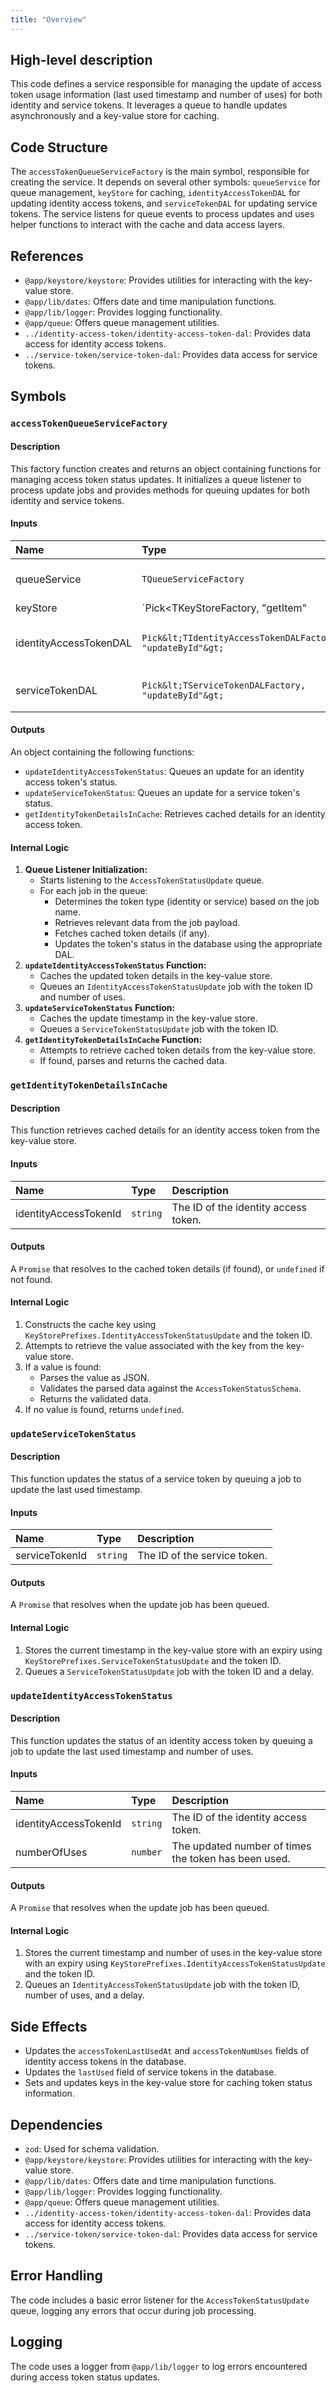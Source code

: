 ```yaml
---
title: "Overview"
---
```


## High-level description
This code defines a service responsible for managing the update of access token usage information (last used timestamp and number of uses) for both identity and service tokens. It leverages a queue to handle updates asynchronously and a key-value store for caching.

## Code Structure
The `accessTokenQueueServiceFactory` is the main symbol, responsible for creating the service. It depends on several other symbols: `queueService` for queue management, `keyStore` for caching, `identityAccessTokenDAL` for updating identity access tokens, and `serviceTokenDAL` for updating service tokens. The service listens for queue events to process updates and uses helper functions to interact with the cache and data access layers.

## References
- `@app/keystore/keystore`: Provides utilities for interacting with the key-value store.
- `@app/lib/dates`: Offers date and time manipulation functions.
- `@app/lib/logger`: Provides logging functionality.
- `@app/queue`: Offers queue management utilities.
- `../identity-access-token/identity-access-token-dal`: Provides data access for identity access tokens.
- `../service-token/service-token-dal`: Provides data access for service tokens.

## Symbols

### `accessTokenQueueServiceFactory`
#### Description
This factory function creates and returns an object containing functions for managing access token status updates. It initializes a queue listener to process update jobs and provides methods for queuing updates for both identity and service tokens.

#### Inputs
| Name | Type | Description |
|:-----|:-----|:------------|
| queueService | `TQueueServiceFactory` | A factory for creating queue service instances. |
| keyStore | `Pick&lt;TKeyStoreFactory, "getItem" | "setItemWithExpiry"&gt;` | An object providing methods for interacting with the key-value store. |
| identityAccessTokenDAL | `Pick&lt;TIdentityAccessTokenDALFactory, "updateById"&gt;` | An object providing methods for updating identity access tokens. |
| serviceTokenDAL | `Pick&lt;TServiceTokenDALFactory, "updateById"&gt;` | An object providing methods for updating service tokens. |

#### Outputs
An object containing the following functions:
- `updateIdentityAccessTokenStatus`: Queues an update for an identity access token's status.
- `updateServiceTokenStatus`: Queues an update for a service token's status.
- `getIdentityTokenDetailsInCache`: Retrieves cached details for an identity access token.

#### Internal Logic
1. **Queue Listener Initialization:**
   - Starts listening to the `AccessTokenStatusUpdate` queue.
   - For each job in the queue:
     - Determines the token type (identity or service) based on the job name.
     - Retrieves relevant data from the job payload.
     - Fetches cached token details (if any).
     - Updates the token's status in the database using the appropriate DAL.
2. **`updateIdentityAccessTokenStatus` Function:**
   - Caches the updated token details in the key-value store.
   - Queues an `IdentityAccessTokenStatusUpdate` job with the token ID and number of uses.
3. **`updateServiceTokenStatus` Function:**
   - Caches the update timestamp in the key-value store.
   - Queues a `ServiceTokenStatusUpdate` job with the token ID.
4. **`getIdentityTokenDetailsInCache` Function:**
   - Attempts to retrieve cached token details from the key-value store.
   - If found, parses and returns the cached data.

### `getIdentityTokenDetailsInCache`
#### Description
This function retrieves cached details for an identity access token from the key-value store.

#### Inputs
| Name | Type | Description |
|:-----|:-----|:------------|
| identityAccessTokenId | `string` | The ID of the identity access token. |

#### Outputs
A `Promise` that resolves to the cached token details (if found), or `undefined` if not found.

#### Internal Logic
1. Constructs the cache key using `KeyStorePrefixes.IdentityAccessTokenStatusUpdate` and the token ID.
2. Attempts to retrieve the value associated with the key from the key-value store.
3. If a value is found:
   - Parses the value as JSON.
   - Validates the parsed data against the `AccessTokenStatusSchema`.
   - Returns the validated data.
4. If no value is found, returns `undefined`.

### `updateServiceTokenStatus`
#### Description
This function updates the status of a service token by queuing a job to update the last used timestamp.

#### Inputs
| Name | Type | Description |
|:-----|:-----|:------------|
| serviceTokenId | `string` | The ID of the service token. |

#### Outputs
A `Promise` that resolves when the update job has been queued.

#### Internal Logic
1. Stores the current timestamp in the key-value store with an expiry using `KeyStorePrefixes.ServiceTokenStatusUpdate` and the token ID.
2. Queues a `ServiceTokenStatusUpdate` job with the token ID and a delay.

### `updateIdentityAccessTokenStatus`
#### Description
This function updates the status of an identity access token by queuing a job to update the last used timestamp and number of uses.

#### Inputs
| Name | Type | Description |
|:-----|:-----|:------------|
| identityAccessTokenId | `string` | The ID of the identity access token. |
| numberOfUses | `number` | The updated number of times the token has been used. |

#### Outputs
A `Promise` that resolves when the update job has been queued.

#### Internal Logic
1. Stores the current timestamp and number of uses in the key-value store with an expiry using `KeyStorePrefixes.IdentityAccessTokenStatusUpdate` and the token ID.
2. Queues an `IdentityAccessTokenStatusUpdate` job with the token ID, number of uses, and a delay.

## Side Effects
- Updates the `accessTokenLastUsedAt` and `accessTokenNumUses` fields of identity access tokens in the database.
- Updates the `lastUsed` field of service tokens in the database.
- Sets and updates keys in the key-value store for caching token status information.

## Dependencies
- `zod`: Used for schema validation.
- `@app/keystore/keystore`: Provides utilities for interacting with the key-value store.
- `@app/lib/dates`: Offers date and time manipulation functions.
- `@app/lib/logger`: Provides logging functionality.
- `@app/queue`: Offers queue management utilities.
- `../identity-access-token/identity-access-token-dal`: Provides data access for identity access tokens.
- `../service-token/service-token-dal`: Provides data access for service tokens.

## Error Handling
The code includes a basic error listener for the `AccessTokenStatusUpdate` queue, logging any errors that occur during job processing.

## Logging
The code uses a logger from `@app/lib/logger` to log errors encountered during access token status updates.
